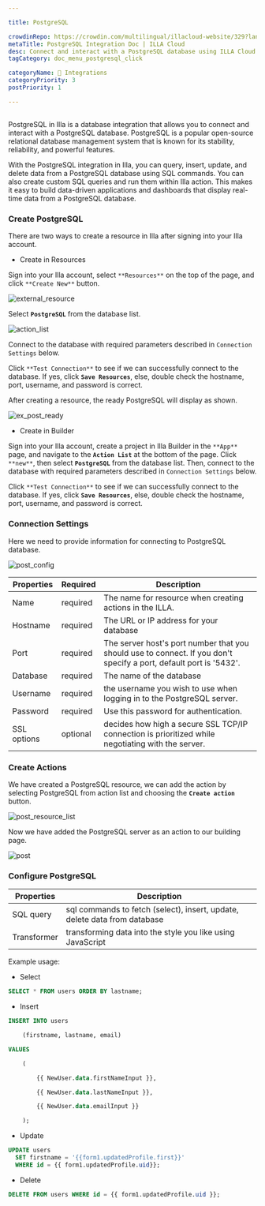 ---

title: PostgreSQL

crowdinRepo: https://crowdin.com/multilingual/illacloud-website/329?languages=en&filter=basic&value=0
metaTitle: PostgreSQL Integration Doc | ILLA Cloud 
desc: Connect and interact with a PostgreSQL database using ILLA Cloud. Create apps that can query, manipulate, and visualize data. Automate and optimize data workflows.
tagCategory: doc_menu_postgresql_click

categoryName: 🔨 Integrations
categoryPriority: 3
postPriority: 1

---

## <h2 hidden>What is PostgreSQL?</h2>

PostgreSQL in Illa is a database integration that allows you to connect and interact with a PostgreSQL database. PostgreSQL is a popular open-source relational database management system that is known for its stability, reliability, and powerful features.

With the PostgreSQL integration in Illa, you can query, insert, update, and delete data from a PostgreSQL database using SQL commands. You can also create custom SQL queries and run them within Illa action. This makes it easy to build data-driven applications and dashboards that display real-time data from a PostgreSQL database.

### Create PostgreSQL

There are two ways to create a resource in Illa after signing into your Illa account.

- Create in Resources

Sign into your Illa account, select `**Resources**` on the top of the page, and click `**Create New**` button.

![external_resource](https://cdn.illacloud.com/official-website/img/docs/external_resource.png)

Select **`PostgreSQL`** from the database list.

![action_list](https://cdn.illacloud.com/official-website/img/docs/action_list.png)

Connect to the database with required parameters described in `Connection Settings` below.

Click `**Test Connection**` to see if we can successfully connect to the database. If yes, click **`Save Resources`**, else, double check the hostname, port, username, and password is correct.

After creating a resource, the ready PostgreSQL will display as shown.

![ex_post_ready](https://cdn.illacloud.com/official-website/img/docs/ex_post_ready.png)

- Create in Builder

Sign into your Illa account, create a project in Illa Builder in the `**App**` page, and navigate to the **`Action List`** at the bottom of the page. Click `**new**`, then select **`PostgreSQL`** from the database list. Then, connect to the database with required parameters described in `Connection Settings` below.

Click `**Test Connection**` to see if we can successfully connect to the database. If yes, click **`Save Resources`**, else, double check the hostname, port, username, and password is correct.

### Connection Settings

Here we need to provide information for connecting to PostgreSQL database.

![post_config](https://cdn.illacloud.com/official-website/img/docs/post_config.png)

| Properties  | Required | Description                                                                                                        |
| ----------- | -------- | ------------------------------------------------------------------------------------------------------------------ |
| Name        | required | The name for resource when creating actions in the ILLA.                                                           |
| Hostname    | required | The URL or IP address for your database                                                                            |
| Port        | required | The server host's port number that you should use to connect. If you don't specify a port, default port is '5432'. |
| Database    | required | The name of the database                                                                                           |
| Username    | required | the username you wish to use when logging in to the PostgreSQL server.                                             |
| Password    | required | Use this password for authentication.                                                                              |
| SSL options | optional | decides how high a secure SSL TCP/IP connection is prioritized while negotiating with the server.                  |

### Create Actions

We have created a PostgreSQL resource, we can add the action by selecting PostgreSQL from action list and choosing the **`Create action`** button.

![post_resource_list](https://cdn.illacloud.com/official-website/img/docs/post_resource_list.png)

Now we have added the PostgreSQL server as an action to our building page.

![post](https://cdn.illacloud.com/official-website/img/docs/post.png)

### Configure PostgreSQL

| Properties  | Description                                                               |
| ----------- | ------------------------------------------------------------------------- |
| SQL query   | sql commands to fetch (select), insert, update, delete data from database |
| Transformer | transforming data into the style you like using JavaScript                |

Example usage:

- Select

```sql
SELECT * FROM users ORDER BY lastname;
```

- Insert

```sql
INSERT INTO users

	(firstname, lastname, email)

VALUES

	(

		{{ NewUser.data.firstNameInput }},

		{{ NewUser.data.lastNameInput }},

		{{ NewUser.data.emailInput }}

	);
```

- Update

```sql
UPDATE users
  SET firstname = '{{form1.updatedProfile.first}}'
  WHERE id = {{ form1.updatedProfile.uid}};
```

- Delete

```sql
DELETE FROM users WHERE id = {{ form1.updatedProfile.uid }};
```
